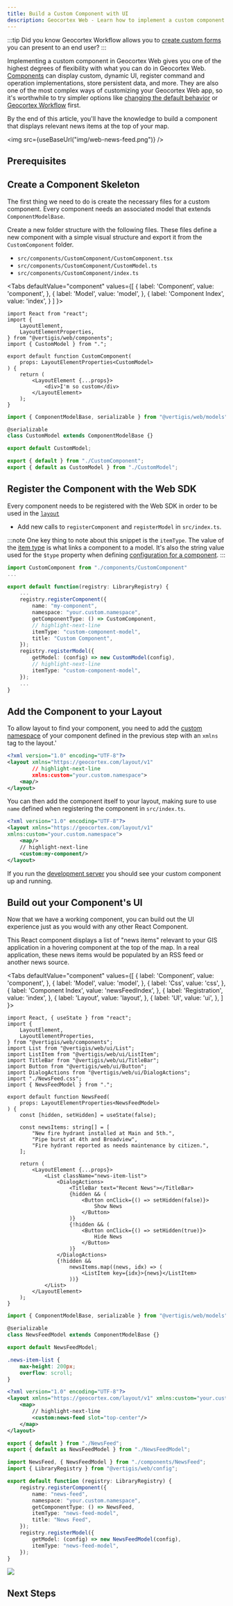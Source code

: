 ```yaml
---
title: Build a Custom Component with UI
description: Geocortex Web - Learn how to implement a custom component with UI
---
```



:::tip
Did you know Geocortex Workflow allows you to [create custom forms](https://docs.geocortex.com/workflow/latest/help/Default.htm#wf5/help/forms.htm#Overview_of_Forms%3FTocPath%3DForms%7COverview%2520of%2520Forms%7C_____0) you can present to an end user?
:::

Implementing a custom component in Geocortex Web gives you one of the highest degrees of flexibility with what you can do in Geocortex Web. [Components](sdk-components-overview.mdx) can display custom, dynamic UI, register command and operation implementations, store persistent data, and more. They are also one of the most complex ways of customizing your Geocortex Web app, so it's worthwhile to try simpler options like [changing the default behavior](tutorial-change-default-behavior.mdx) or [Geocortex Workflow](tutorial-display-custom-form.mdx) first.

By the end of this article, you'll have the knowledge to build a component that displays relevant news items at the top of your map.

<img src={useBaseUrl("img/web-news-feed.png")} />

## Prerequisites

<PrereqsCustomCodeSnippet />

## Create a Component Skeleton

The first thing we need to do is create the necessary files for a custom component. Every component needs an associated model that extends `ComponentModelBase`.

Create a new folder structure with the following files. These files define a new component with a simple visual structure and export it from the `CustomComponent` folder.

-   `src/components/CustomComponent/CustomComponent.tsx`
-   `src/components/CustomComponent/CustomModel.ts`
-   `src/components/CustomComponent/index.ts`

<Tabs
  defaultValue="component"
  values={[
    { label: 'Component', value: 'component', },
    { label: 'Model', value: 'model', },
    { label: 'Component Index', value: 'index', }
  ]
}>
<TabItem value="component">

```tsx title="src/components/CustomComponent/CustomComponent.tsx"
import React from "react";
import {
    LayoutElement,
    LayoutElementProperties,
} from "@vertigis/web/components";
import { CustomModel } from ".";

export default function CustomComponent(
    props: LayoutElementProperties<CustomModel>
) {
    return (
        <LayoutElement {...props}>
            <div>I'm so custom</div>
        </LayoutElement>
    );
}
```

</TabItem>
<TabItem value="model">

```ts title="src/components/CustomComponent/CustomModel.ts"
import { ComponentModelBase, serializable } from "@vertigis/web/models";

@serializable
class CustomModel extends ComponentModelBase {}

export default CustomModel;
```

</TabItem>
<TabItem value="index">

```ts title="src/components/CustomComponent/index.ts"
export { default } from "./CustomComponent";
export { default as CustomModel } from "./CustomModel";
```

</TabItem>
</Tabs>

## Register the Component with the Web SDK

Every component needs to be registered with the Web SDK in order to be used in the [`layout`](configuration-layout-getting-started.mdx)

-   Add new calls to `registerComponent` and `registerModel` in `src/index.ts`.

:::note
One key thing to note about this snippet is the `itemType`. The value of the [item type](configuration-app-config-reference.mdx#app-items) is what links a component to a model. It's also the string value used for the `$type` property when defining [configuration for a component](sdk-components-reference.mdx#configuration).
:::

```ts
import CustomComponent from "./components/CustomComponent"
...

export default function(registry: LibraryRegistry) {
    ...
    registry.registerComponent({
        name: "my-component",
        namespace: "your.custom.namespace",
        getComponentType: () => CustomComponent,
        // highlight-next-line
        itemType: "custom-component-model",
        title: "Custom Component",
    });
    registry.registerModel({
        getModel: (config) => new CustomModel(config),
        // highlight-next-line
        itemType: "custom-component-model",
    });
    ...
}
```

## Add the Component to your Layout

To allow layout to find your component, you need to add the [custom namespace](configuration-layout-getting-started.mdx#namespaces) of your component defined in the previous step with an `xmlns` tag to the layout.'

```xml title="app/layout.xml"
<?xml version="1.0" encoding="UTF-8"?>
<layout xmlns="https://geocortex.com/layout/v1"
        // highlight-next-line
        xmlns:custom="your.custom.namespace">
    <map/>
</layout>
```

You can then add the component itself to your layout, making sure to use `name` defined when registering the component in `src/index.ts`.

```xml title="app/layout.xml"
<?xml version="1.0" encoding="UTF-8"?>
<layout xmlns="https://geocortex.com/layout/v1"
xmlns:custom="your.custom.namespace">
    <map/>
    // highlight-next-line
    <custom:my-component/>
</layout>
```

If you run the [development server](sdk-overview.mdx#getting-started) you should see your custom component up and running.

## Build out your Component's UI

Now that we have a working component, you can build out the UI experience just as you would with any other React Component.

This React component displays a list of "news items" relevant to your GIS application in a hovering component at the top of the map. In a real application, these news items would be populated by an RSS feed or another news source.

<FrameworkComponentsSnippet />

<Tabs
  defaultValue="component"
  values={[
    { label: 'Component', value: 'component', },
    { label: 'Model', value: 'model', },
    { label: 'Css', value: 'css', },
    { label: 'Component Index', value: 'newsFeedIndex', },
    { label: 'Registration', value: 'index', },
    { label: 'Layout', value: 'layout', },
    { label: 'UI', value: 'ui', },
  ]
}>
<TabItem value="component">

```tsx title="src/components/NewsFeed/NewsFeed.tsx"
import React, { useState } from "react";
import {
    LayoutElement,
    LayoutElementProperties,
} from "@vertigis/web/components";
import List from "@vertigis/web/ui/List";
import ListItem from "@vertigis/web/ui/ListItem";
import TitleBar from "@vertigis/web/ui/TitleBar";
import Button from "@vertigis/web/ui/Button";
import DialogActions from "@vertigis/web/ui/DialogActions";
import "./NewsFeed.css";
import { NewsFeedModel } from ".";

export default function NewsFeed(
    props: LayoutElementProperties<NewsFeedModel>
) {
    const [hidden, setHidden] = useState(false);

    const newsItems: string[] = [
        "New fire hydrant installed at Main and 5th.",
        "Pipe burst at 4th and Broadview",
        "Fire hydrant reported as needs maintenance by citizen.",
    ];

    return (
        <LayoutElement {...props}>
            <List className="news-item-list">
                <DialogActions>
                    <TitleBar text="Recent News"></TitleBar>
                    {hidden && (
                        <Button onClick={() => setHidden(false)}>
                            Show News
                        </Button>
                    )}
                    {!hidden && (
                        <Button onClick={() => setHidden(true)}>
                            Hide News
                        </Button>
                    )}
                </DialogActions>
                {!hidden &&
                    newsItems.map((news, idx) => (
                        <ListItem key={idx}>{news}</ListItem>
                    ))}
            </List>
        </LayoutElement>
    );
}
```

</TabItem>

<TabItem value="model">

```ts title="src/components/NewsFeed/NewsFeedModel.ts"
import { ComponentModelBase, serializable } from "@vertigis/web/models";

@serializable
class NewsFeedModel extends ComponentModelBase {}

export default NewsFeedModel;
```

</TabItem>
<TabItem value="css">

```css title="src/components/NewsFeed/NewsFeed.css"
.news-item-list {
    max-height: 200px;
    overflow: scroll;
}
```

</TabItem>
<TabItem value="layout">

```xml title="app/layout.xml"
<?xml version="1.0" encoding="UTF-8"?>
<layout xmlns="https://geocortex.com/layout/v1" xmlns:custom="your.custom.namespace">
    <map>
        // highlight-next-line
        <custom:news-feed slot="top-center"/>
    </map>
</layout>
```

</TabItem>
<TabItem value="newsFeedIndex">

```ts title="src/components/NewsFeed/index.ts"
export { default } from "./NewsFeed";
export { default as NewsFeedModel } from "./NewsFeedModel";
```

</TabItem>
<TabItem value="index">

```ts title="src/index.ts"
import NewsFeed, { NewsFeedModel } from "./components/NewsFeed";
import { LibraryRegistry } from "@vertigis/web/config";

export default function (registry: LibraryRegistry) {
    registry.registerComponent({
        name: "news-feed",
        namespace: "your.custom.namespace",
        getComponentType: () => NewsFeed,
        itemType: "news-feed-model",
        title: "News Feed",
    });
    registry.registerModel({
        getModel: (config) => new NewsFeedModel(config),
        itemType: "news-feed-model",
    });
}
```

</TabItem>
<TabItem value="ui">
<img src={useBaseUrl("img/web-news-feed.png")}/>
</TabItem>
</Tabs>

## Next Steps

<UseCaseContainer>
    <UseCaseCard
        title="Check out the Component Reference"
        description="Take a deep dive into components in the Geocortex Web SDK"
        link={useBaseUrl("docs/web/sdk-components-reference")}
    />
    <UseCaseCard
        title="Build a Component that Consumes Configuration"
        description="Build a component that consumes values the from app config"
        link={useBaseUrl(
            "docs/web/tutorial-implement-component-participate-app-config"
        )}
    />
</UseCaseContainer>
